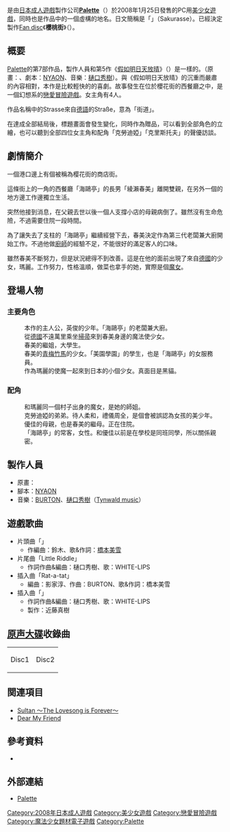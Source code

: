 {{Infobox animanga/Headerofja
|標題= 櫻花街道
|圖像= Sakura Strasse game cover.jpg
|尺寸=  
|說明= 《櫻花街道》遊戲封面。
|日文名稱= さくらシュトラッセ
|英文名稱= Sakura Strasse
|假名= さくらしゅとらっせ
|羅馬字= Sakura Shutorasse
|類型= [[戀愛|戀愛]]、魔法少女
}}
{{Infobox animanga/name
|作品原名=
|官方譯名= 
|正式譯名= 
|常用譯名= 
}}
{{Infobox animanga/Game
|標題= 
|圖像= 
|尺寸= 
|說明= 
|類型= [[戀愛冒險|戀愛冒險]]
|使用平台= [[Microsoft_Windows|Microsoft Windows]] 2000/XP/Vista
|遊戲引擎= 
|開發團隊= [[Palette|Palette]]
|代理商= 
|製作人= 
|監製= 
|腳本= [[NYAON|NYAON]]
|人物設定= {{lang|ja|[[くすくす|くすくす]]}}
|音樂= [[樋口秀樹|樋口秀樹]]
|遊戲人數= 1
|發售日= 2008年1月25日
|對象年齡= 18禁
|結局數= 5
}}
{{Infobox animanga/Footerofja}}
{{nihongo|《'''櫻花街'''》<ref>本作亦被翻译为《樱花街道》。</ref>|さくらシュトラッセ|Sakura Strasse}}是由[[日本|日本]][[成人遊戲|成人遊戲]]製作公司'''[[Palette|Palette]]'''（{{lang|ja|ぱれっと}}）於2008年1月25日發售的PC用[[美少女遊戲|美少女遊戲]]，同時也是作品中的一個虛構的地名。日文簡稱是「{{lang|ja|さくラッセ}}」（Sakurasse）。已經決定製作[[Fan_disc|Fan disc]]《'''櫻桃街'''》（{{lang|ja|さくらんぼシュトラッセ}}）。

== 概要 ==
[[Palette|Palette]]的第7部作品，製作人員和第5作《[[假如明日天放晴|假如明日天放晴]]》（{{lang|ja|もしも明日が晴れならば}}）是一樣的。（原畫：{{lang|ja|[[くすくす|くすくす]]}}、劇本：[[NYAON|NYAON]]、音樂：[[樋口秀樹|樋口秀樹]]）。與《假如明日天放晴》的沉重而嚴肅的內容相對，本作是比較輕快的的喜劇。故事發生在位於櫻花街的西餐廳{{nihongo|「海鷗亭」|かもめ亭|Restaurant Möwe}}之中，是一個幻想系的[[戀愛冒險遊戲|戀愛冒險遊戲]]。女主角有4人。

作品名稱中的Strasse來自[[德語|德語]]的Straße，意為「街道」。

在達成全部結局後，標題畫面會發生變化，同時作為贈品，可以看到全部角色的立繪，也可以聽到全部四位女主角和配角「克勞迪婭」「克里斯托夫」的聲優訪談。

== 劇情簡介 ==
一個港口邊上有個被稱為樱花街的商店街。

這條街上的一角的西餐廳「海鷗亭」的長男「綾瀨春美」離開雙親，在另外一個的地方邊工作邊獨立生活。

突然他接到消息，在父親去世以後一個人支撐小店的母親病倒了。雖然沒有生命危險，不過需要住院一段時間。

為了讓失去了支柱的「海鷗亭」繼續經營下去，春美決定作為第三代老闆兼大廚開始工作。不過他做[[廚師|廚師]]的經驗不足，不能很好的滿足客人的口味。

雖然春美不斷努力，但是狀況總得不到改善。這是在他的面前出現了來自[[德國|德國]]的少女，瑪麗。工作努力，性格溫順，做菜也拿手的她，實際是個[[魔女|魔女]]。

== 登場人物 ==
=== 主要角色 ===
;{{nihongo|綾瀨春美|綾瀬 春美|Ayase Harumi}} 
:本作的主人公，英俊的少年。「海鷗亭」的老闆兼大廚。 
;{{nihongo|瑪麗·魯德爾|マリー・ルーデル|Marie Rudel|聲：[[佐本二釐|佐本二釐]]}} 
:從[[德國|德國]]不遠萬里乘坐[[掃帚|掃帚]]來到春美身邊的魔法使少女。 
;{{nihongo|綾瀨優佳|綾瀬 優佳|Ayase Yūka|聲：[[風音|風音]]}} 
:春美的繼姐，大學生。 
;{{nihongo|里村花梨|里村 かりん|Satomura Karin|聲：[[櫻川未央|櫻川未央]]}} 
:春美的[[青梅竹馬|青梅竹馬]]的少女。「美園學園」的學生，也是「海鷗亭」的女服務員。
;{{nihongo|琉璃|ルゥリィ|Lulli|聲：[[井村屋ほのか|井村屋ほのか]]}} 
:作為瑪麗的使魔一起來到日本的小個少女。真面目是黑貓。 
=== 配角 ===
;{{nihongo|克勞迪婭·克萊門特|クラウディア・クレメント|Claudia Clement|聲：[[一色光|一色光]]}} 
:和瑪麗同一個村子出身的魔女，是她的師姐。 
;{{nihongo|克里斯托夫·克萊門特|クリストフ・クレメント|Cristof Clement|聲：[[青葉林檎|青葉林檎]]}} 
:克勞迪婭的弟弟。待人柔和，禮儀周全，是個會被誤認為女孩的美少年。 
;{{nihongo|綾瀨美咲|綾瀬 美咲|Ayase Misaki|聲：[[本山美奈|本山美奈]]}} 
:優佳的母親，也是春美的繼母。正在住院。
;{{nihongo|小野寺早希|小野寺 早希|Onodera Saki|聲：[[桃井莓|桃井莓]]}} 
:「海鷗亭」的常客，女性。和優佳以前是在學校是同班同學，所以關係親密。

==製作人員==
*原畫：{{lang|ja|[[くすくす|くすくす]]}} 
*腳本：[[NYAON|NYAON]] 
*音樂：[[BURTON|BURTON]]、[[樋口秀樹|樋口秀樹]]（[[Tynwald_music|Tynwald music]]）   
==遊戲歌曲==
*片頭曲「{{lang|ja|秘密レシピ}}」 
**作編曲：鈴木{{lang|ja|マサキ}}、歌&作詞：[[橋本美雪|橋本美雪]] 
*片尾曲「Little Riddle」 
**作詞作曲&編曲：樋口秀樹、歌：WHITE-LIPS 
*插入曲「Rat-a-tat」 
**編曲：影家淳、作曲：BURTON、歌&作詞：橋本美雪 
*插入曲「{{lang|ja|四葉のクローバー}}」 
**作詞作曲&編曲：樋口秀樹、歌：WHITE-LIPS 
**製作：近藤真樹

== [[原声大碟|原声大碟]]收錄曲 ==
{|
|valign=top|
Disc1
{{lang|ja|
:01 秘密レシピ
:02 碧眼の異邦人
:03 春には澄んだ風を
:04 太陽と景色
:05 魔女の使い魔
:06 今日も今日とて悪巧み
:07 戦闘区域
:08 出会いのとき
:09 Orange Juice
:10 かもめ亭にようこそ!
:11 夕暮れの時間
:12 ディナータイム
:13 夜の風に
:14 賑やかな時間
:15 Cat dnace with mouse
:16 明日はあっちだ
:17 四葉のクローバー
}}
|valign=top|
Disc2
{{lang|ja|
:01 Rat-a-tat
:02 優しい意地悪
:03 遠い日の思い出
:04 悲しみのクリスタル
:05 触れ合う思いと心と
:06 ゆるやかな時間
:07 不思議の国
:08 焦燥と戸惑い
:09 哀しい誓い
:10 魔女のクッキング
:11 愛は永遠に…
:12 咲き乱れるは春
:13 ピクニック日和
:14 約束
:15 月明かりの庭で
:16 月明かりの庭で -Piano Ver.-
:17 Little Riddle
:18 アイキャッチ1
:19 アイシャッチ2
:20 アイキャッチ3
:21 アイキャッチ4
:22 マリーへんし～ん
}}
|}

== 関連項目 ==
* [[Sultan_〜The_Lovesong_is_Forever〜|Sultan 〜The Lovesong is Forever〜]]
* [[Dear_My_Friend_(ゲーム)|Dear My Friend]]

== 參考資料 ==
* {{cite web|url=http://www.getchu.com/soft.phtml?id=413665|script-title=ja:さくらシュトラッセ（ぱれっと）|publisher=Getchu.com|accessdate=2015年6月3日|language=ja|archive-date=2019年10月1日|archive-url=https://web.archive.org/web/20191001135316/http://www.getchu.com/soft.phtml?id=413665|dead-url=no}}

== 外部連結 ==
* [http://www.clearrave.co.jp/ Palette] {{Wayback|url=http://www.clearrave.co.jp/ |date=20041117035444 }}{{ja icon}}

{{CLEAR RAVE}}

{{DEFAULTSORT:Sakura Strasse}}
[[Category:2008年日本成人遊戲|Category:2008年日本成人遊戲]]
[[Category:美少女遊戲|Category:美少女遊戲]]
[[Category:戀愛冒險遊戲|Category:戀愛冒險遊戲]]
[[Category:魔法少女題材電子遊戲|Category:魔法少女題材電子遊戲]]
[[Category:Palette|Category:Palette]]